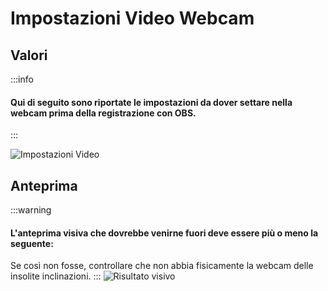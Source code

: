 # Impostazioni Video Webcam

## Valori
:::info
#### Qui di seguito sono riportate le impostazioni da dover settare nella webcam prima della registrazione con OBS.
:::
<bp/>

![Impostazioni Video](../../../static/img/TeamMedia/WebcamSettings.png)

<bp/>

## Anteprima
:::warning
#### L'anteprima visiva che dovrebbe venirne fuori deve essere più o meno la seguente:
Se così non fosse, controllare che non abbia fisicamente la webcam delle insolite inclinazioni.
:::
<bp/>
![Risultato visivo](../../../static/img/TeamMedia/VideoResult.jpg)





